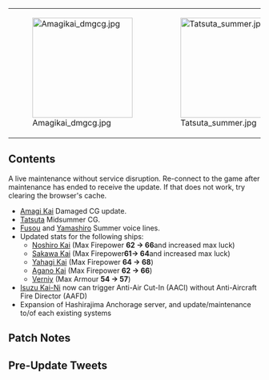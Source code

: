 {|class="wikitable"
| style="width:200px;" |[[File:Amagikai_dmgcg.jpg|200px]]
| style="width:200px;" |[[File:Tatsuta_summer.jpg|200px]]
|}

==Contents==
A live maintenance without service disruption. Re-connect to the game after maintenance has ended to receive the update. If that does not work, try clearing the browser's cache.
* [[Amagi|Amagi Kai]] Damaged CG update.
* [[Tatsuta]] Midsummer CG.
* [[Fusou]] and [[Yamashiro]] Summer voice lines.
* Updated stats for the following ships:
** [[Noshiro|Noshiro Kai]] (Max Firepower '''62 → 66 '''and increased max luck) 
** [[Sakawa|Sakawa Kai]] (Max Firepower''' 61→ 64 '''and increased max luck) 
** [[Yahagi|Yahagi Kai]] (Max Firepower '''64 → 68''') 
** [[Agano|Agano Kai]] (Max Firepower '''62 → 66''') 
** [[Verniy]] (Max Armour '''54 → 57''') 
* [[Isuzu|Isuzu Kai-Ni]] now can trigger Anti-Air Cut-In (AACI) without Anti-Aircraft Fire Director (AAFD)
*Expansion of Hashirajima Anchorage server, and update/maintenance to/of each existing systems


==Patch Notes==

{{MultiTweet
|MultiTweetID = Patch
|color = #ace
|title = Note #1
|link01 = https://twitter.com/KanColle_STAFF/status/626964575351517184
|JP01 = 「天城改」グラフィックの一部更新
航空母艦「天城改」のダメージグラフィックを更新実装します。
|EN01 = 01▼ "Amagi Kai" CG Update 
*Aircraft Carrier "Amagi Kai" will get a new damaged CG art.
|TL01 = TL: [[User:Kololz]]
|link02 = https://twitter.com/KanColle_STAFF/status/626965220682940416
|JP02 = 軽巡洋艦「龍田」夏季限定グラフィックの実装<br />
軽巡洋艦「龍田」に夏季限定グラフィックが実装されます。<br />
※各艦娘の夏季限定グラフィックは八月下旬までの期間限定実装です。
|EN02 = 02▼ Implementation of Tatsuta summer CG
*New Summer CG will be implemented to the Light Cruiser Tatsuta.
*All summer CGs will be removed in late-august.
|TL02 = TL: [[User:Kololz]]
|link03 = https://twitter.com/KanColle_STAFF/status/626966301995433985
|JP03 = 戦艦「扶桑」姉妹に夏真っ盛りボイス実装<br />
扶桑型戦艦「扶桑」及び「山城」に、「夏真っ盛りボイス」が更新実装されます。<br />
真夏も扶桑姉妹も、どうぞよろしくお願い致します！
|EN03 = 03▼ Implementation of new Mid-Summer voicelines of Fusou sisters
*Fusou-class BBs, "Fusou" and "Yamashiro", will receive the new Mid-Summer Voice Lines. Best regards for summer and the Fusou sisters!
|TL03 = TL: [[User:Kololz]]
|link04 = https://twitter.com/KanColle_STAFF/status/626967802994233344
|JP04 = 駆逐艦「ヴェールヌイ」一部パラメータ更新<br />
駆逐艦「響」の改二改装された姿、駆逐艦「ヴェールヌイ」。<br />
その【装甲】最大改装値を、僅かではありますが上方修正致します。
|EN04 = 04▼ Update of destroyer "Verniy"
*Destroyer "Hibiki Kai Ni", as known as "Verniy", will have her maximum armor stats increased a bit.
|TL04 = TL: [[User:Kololz]]
|link05 = https://twitter.com/KanColle_STAFF/status/626969113135439872
|JP05 = 「阿賀野」型軽巡洋艦一部パラメータ更新<br />
改装された阿賀野型軽巡洋艦「能代改」「酒匂改」の【火力】最大値と【運】最大値、また同型軽巡洋艦「阿賀野改」「矢矧改」の【火力】最大値を、僅かではありますが上方修正致します
|EN05 = 05▼ Update of Agano-class Light Cruisers.
*Light cruisers "Noshiro Kai" and "Sakawa Kai" will have increased firepower and Luck, while Light cruisers "Agano Kai" and "Yahagi Kai" will have increased firepower.
|TL05 = TL: [[User:Kololz]]
|link06 = https://twitter.com/KanColle_STAFF/status/626971275408191488
|JP06 = 軽巡洋艦「五十鈴改二」の防空能力強化<br />
改装された軽巡洋艦「五十鈴改二」。彼女にバランスの良い対空兵装を装備することで、高射装置を新設しなくとも「対空カットイン射撃」で防空可能となります。。
|EN06 = 06▼ Update of AA ability of "Isuzu Kai Ni".
*Renewed light cruiser "Isuzu Kai Ni". She can now be equipped with good AA weapons, and even without Anti-Air Fire Directors, she can still be possible to perform the air defence "Anti-Air Cut In".
|TL06 = TL: [[User:Kololz]]
|link07 = https://twitter.com/KanColle_STAFF/status/626972069759094784
|JP07 = 07▼柱島泊地サーバの拡張と各システムの更新<br />最新最大のゲームサーバ「柱島泊地サーバ」の拡張を行います。また、各システムの保守/更新を実施します。<br />※本アップデートは本日【17:00】前後に完了予定です。 ※同時刻以降に「艦これ」に再接続頂くことで自動更新されます。
|EN07 = 07▼ Expansion and updating of the Hashirajima Anchorage server.
*The new server "Hashirajima Anchorage"'s expansion is in the process. Besides, the maintenance of the server system is now being conducted.
*Today's update will end at around 17:00 JST.
*The game will be updated after a re-connection.
|TL07 = TL: [[User:Kololz]]
}}  

==Pre-Update Tweets==
{{MultiTweet
|MultiTweetID = prePatch
|color = #ace
|title = Notes
|link01 = https://twitter.com/KanColle_STAFF/status/626195143280857088
|JP01 = 来月実施の「艦これ」夏イベ発動準備に先駆けて、今週金曜日【7/31】にゲームサーバを停止しない形での小型メンテナンスを実施致します。同日午後のメンテ実施を予定していますが、引き続きプレイは可能です。次回の大型メンテナンス＆アップデートは、【8/10】実施予定です。
|EN01 = Before the start of Summer Event in the upcoming month, we will have a small scale maintenance this Friday(7/31), the servers will not be stopped. It will start on the afternoon that day but it is possible to continue playing. The Next Large Scale Maintenance and Update will be on 8/10.
|TL01 = TL: [https://www.facebook.com/ChinjufuChan/posts/1002660213088212 ChinjufuChan]
}}
